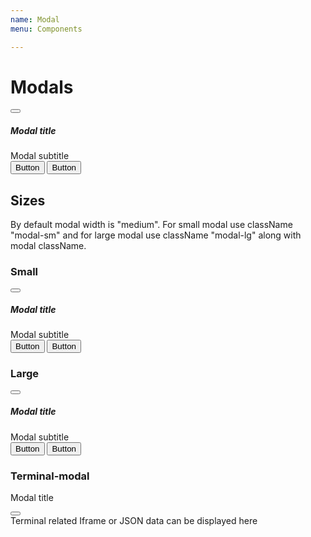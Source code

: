 ```yaml
---
name: Modal
menu: Components

---
```


# Modals

<Playground>
<div className="modal" tabIndex="-1" role="dialog">
  <div className="modal-dialog" role="document">
    <div className="modal-content">
      <div className="modal-header">
        <button type="button" className="btn btn-icon" data-dismiss="modal" aria-label="Close">
          <i className="mi mi-x"></i>
        </button>
        <h5 className="modal-title">Modal title</h5>
      </div>
      <div className="modal-body">
      <div className="col-12 modal-sub-title">
        Modal subtitle
      </div>
      </div>
      <div className="modal-footer">
        <button type="button" className="btn btn-primary">Button</button>
        <button type="submit" className="btn btn-link">Button</button>
      </div>
    </div>
  </div>
</div>

</Playground>

## Sizes

By default modal width is "medium". For small modal use className "modal-sm" and 
for large modal use className "modal-lg" along with modal className.

### Small

<Playground>
<div className="modal modal-sm" tabIndex="-1" role="dialog">
  <div className="modal-dialog" role="document">
    <div className="modal-content">
      <div className="modal-header">
        <button type="button" className="btn btn-icon" data-dismiss="modal" aria-label="Close">
          <i className="mi mi-x"></i>
        </button>
        <h5 className="modal-title">Modal title</h5>
      </div>
      <div className="modal-body">
      <div className="col-12 modal-sub-title">
        Modal subtitle
      </div>
      </div>
      <div className="modal-footer">
        <button type="button" className="btn btn-primary">Button</button>
        <button type="submit" className="btn btn-link">Button</button>
      </div>
    </div>
  </div>
</div>
</Playground>

### Large

<Playground>
<div className="modal modal-lg" tabIndex="-1" role="dialog">
  <div className="modal-dialog" role="document">
    <div className="modal-content">
      <div className="modal-header">
        <button type="button" className="btn btn-icon" data-dismiss="modal" aria-label="Close">
          <i className="mi mi-x"></i>
        </button>
        <h5 className="modal-title">Modal title</h5>
      </div>
      <div className="modal-body">
      <div className="col-12 modal-sub-title">
        Modal subtitle
      </div>
      </div>
      <div className="modal-footer">
        <button type="button" className="btn btn-primary">Button</button>
        <button type="submit" className="btn btn-link">Button</button>
      </div>
    </div>
  </div>
</div>
</Playground>

### Terminal-modal

<Playground>
<div className="modal" tabIndex="-1" role="dialog">
  <div className="modal-dialog" role="document">
    <div className="modal-content terminal">
      <div className="modal-header d-flex justify-content-between pt-3 pl-3 pr-3 pb-3">
        <p className="modal-title">Modal title</p>
        <button type="button" className="btn btn-icon p-0" data-dismiss="modal" aria-label="Close">
          <i className="dci dci-x"></i>
        </button>
      </div>
      <div className="modal-body p-0 d-flex justify-content-start">
        <div class="terminal-body p-2">
          Terminal related Iframe or JSON data can be displayed here 
        </div>
      </div>
    </div>
  </div>
</div>
</Playground>


